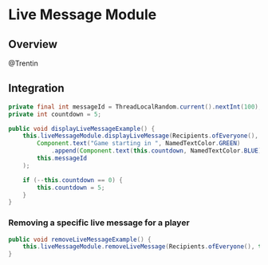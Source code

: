 # Live Message Module

## Overview

@Trentin

## Integration

```java
private final int messageId = ThreadLocalRandom.current().nextInt(100);
private int countdown = 5;

public void displayLiveMessageExample() {
    this.liveMessageModule.displayLiveMessage(Recipients.ofEveryone(),
        Component.text("Game starting in ", NamedTextColor.GREEN)
            .append(Component.text(this.countdown, NamedTextColor.BLUE)),
        this.messageId
    );

    if (--this.countdown == 0) {
        this.countdown = 5;
    }
}
```

### Removing a specific live message for a player

```java
public void removeLiveMessageExample() {
    this.liveMessageModule.removeLiveMessage(Recipients.ofEveryone(), this.messageId);
}
```
